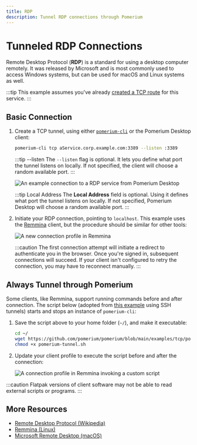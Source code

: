 ```yaml
---
title: RDP
description: Tunnel RDP connections through Pomerium
---
```



# Tunneled RDP Connections

Remote Desktop Protocol (**RDP**) is a standard for using a desktop computer remotely. It was released by Microsoft and is most commonly used to access Windows systems, but can be used for macOS and Linux systems as well.

:::tip
This example assumes you've already [created a TCP route](/docs/capabilities/tcp#configure-routes) for this service.
:::

## Basic Connection

1. Create a TCP tunnel, using either [`pomerium-cli`](/docs/releases/pomerium-cli) or the Pomerium Desktop client:

    <Tabs>
    <TabItem value="pomerium-cli" label="pomerium-cli">

    ```bash
    pomerium-cli tcp aService.corp.example.com:3389 --listen :3389
    ```

    :::tip --listen
    The `--listen` flag is optional. It lets you define what port the tunnel listens on locally. If not specified, the client will choose a random available port.
    :::

    </TabItem>
    <TabItem value="Pomerium Desktop" label="Pomerium Desktop">

    ![An example connection to a RDP service from Pomerium Desktop](img/desktop/example-rdp-connection.png)

    :::tip Local Address
    The **Local Address** field is optional. Using it defines what port the tunnel listens on locally. If not specified, Pomerium Desktop will choose a random available port.
    :::

    </TabItem>
    </Tabs>

1. Initiate your RDP connection, pointing to `localhost`. This example uses the [Remmina](https://remmina.org/) client, but the procedure should be similar for other tools:

    ![A new connection profile in Remmina](img/remmina-connection-profile.png)

    :::caution
    The first connection attempt will initiate a redirect to authenticate you in the browser. Once you're signed in, subsequent connections will succeed. If your client isn't configured to retry the connection, you may have to reconnect manually.
    :::


## Always Tunnel through Pomerium

Some clients, like Remmina, support running commands before and after connection. The script below (adopted from [this example](https://kgibran.wordpress.com/2019/03/13/remmina-rdp-ssh-tunnel-with-pre-and-post-scripts/) using SSH tunnels) starts and stops an instance of `pomerium-cli`:

<TunnelExample/>

1. Save the script above to your home folder (`~/`), and make it executable:

    ```bash
    cd ~/
    wget https://github.com/pomerium/pomerium/blob/main/examples/tcp/pomerium-tunnel.sh
    chmod +x pomerium-tunnel.sh
    ```

1. Update your client profile to execute the script before and after the connection:

    ![A connection profile in Remmina invoking a custom script](img/remmina-connection-scripted.png)

:::caution
Flatpak versions of client software may not be able to read external scripts or programs.
:::

## More Resources

- [Remote Desktop Protocol (Wikipedia)](https://en.wikipedia.org/wiki/Remote_Desktop_Protocol)
- [Remmina (Linux)](https://remmina.org/)
- [Microsoft Remote Desktop (macOS)](https://apps.apple.com/us/app/microsoft-remote-desktop/id1295203466?mt=12)
